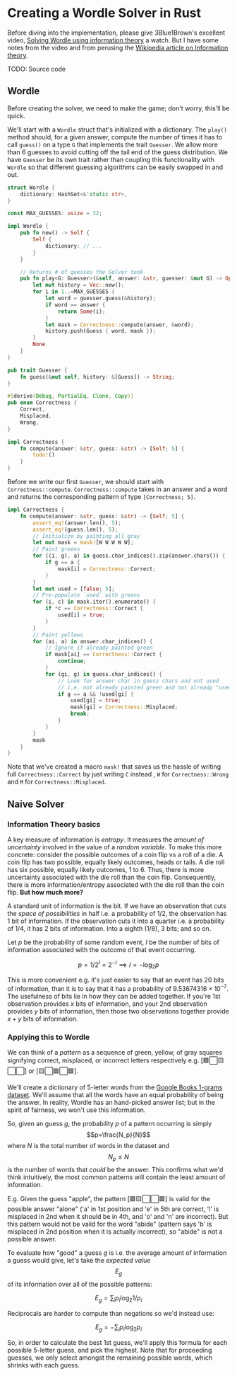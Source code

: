 # Creating a Wordle Solver in Rust

Before diving into the implementation, please give 3Blue1Brown's excellent video, [Solving Wordle using information theory](https://www.youtube.com/watch?v=v68zYyaEmEA) a watch.
But I have some notes from the video and from perusing the [Wikipedia article on Information theory](https://en.wikipedia.org/wiki/Information_theory).

TODO: Source code

## Wordle

Before creating the solver, we need to make the game; don't worry, this'll be quick.

We'll start with a `Wordle` struct that's initialized with a dictionary.
The `play()` method should, for a given answer, compute the number of times it has to call `guess()` on a type `G` that implements the trait `Guesser`.
We allow more than 6 guesses to avoid cutting off the tail end of the guess distribution.
We have `Guesser` be its own trait rather than coupling this functionality with `Wordle` so that different guessing algorithms can be easily swapped in and out.

```rs
struct Wordle {
    dictionary: HashSet<&'static str>,
}

const MAX_GUESSES: usize = 32;

impl Wordle {
    pub fn new() -> Self {
        Self {
            dictionary: // ...
        }
    }

    // Returns # of guesses the Solver took
    pub fn play<G: Guesser>(&self, answer: &str, guesser: &mut G) -> Option<usize> {
        let mut history = Vec::new();
        for i in 1..=MAX_GUESSES {
            let word = guesser.guess(&history);
            if word == answer {
                return Some(i);
            }
            let mask = Correctness::compute(answer, &word);
            history.push(Guess { word, mask });
        }
        None
    }
}

pub trait Guesser {
    fn guess(&mut self, history: &[Guess]) -> String;
}

#[derive(Debug, PartialEq, Clone, Copy)]
pub enum Correctness {
    Correct,
    Misplaced,
    Wrong,
}

impl Correctness {
    fn compute(answer: &str, guess: &str) -> [Self; 5] {
        todo!()
    }
}
```

Before we write our first `Guesser`, we should start with `Correctness::compute`.
`Correctness::compute` takes in an answer and a word and returns the corresponding pattern of type `[Correctness; 5]`.

```rs
impl Correctness {
    fn compute(answer: &str, guess: &str) -> [Self; 5] {
        assert_eq!(answer.len(), 5);
        assert_eq!(guess.len(), 5);
        // Initialize by painting all gray
        let mut mask = mask![W W W W W];
        // Paint greens
        for ((i, g), a) in guess.char_indices().zip(answer.chars()) {
            if g == a {
                mask[i] = Correctness::Correct;
            }
        }
        let mut used = [false; 5];
        // Pre-populate `used` with greens
        for (i, c) in mask.iter().enumerate() {
            if *c == Correctness::Correct {
                used[i] = true;
            }
        }
        // Paint yellows
        for (ai, a) in answer.char_indices() {
            // Ignore if already painted green
            if mask[ai] == Correctness::Correct {
                continue;
            }
            for (gi, g) in guess.char_indices() {
                // Look for answer char in guess chars and not used
                // i.e. not already painted green and not already "used up"
                if g == a && !used[gi] {
                    used[gi] = true;
                    mask[gi] = Correctness::Misplaced;
                    break;
                }
            }
        }
        mask
    }
}
```

Note that we've created a macro `mask!` that saves us the hassle of writing full `Correctness::Correct` by just writing `C` instead , `W` for `Correctness::Wrong` and `M` for `Correctness::Misplaced`.

## Naive Solver

### Information Theory basics

A key measure of information is _entropy_. It measures the _amount of uncertainty_ involved in the value of a _random variable_.
To make this more concrete: consider the possible outcomes of a coin flip vs a roll of a die.
A coin flip has two possible, equally likely outcomes, heads or tails.
A die roll has six possible, equally likely outcomes, 1 to 6.
Thus, there is more uncertainty associated with the die roll than the coin flip.
Consequently, there is more information/entropy associated with the die roll than the coin flip.
**But how much more?**

A standard unit of information is the bit.
If we have an observation that cuts the _space of possibilities_ in half i.e. a probability of $1/2$, the observation has 1 bit of information.
If the observation cuts it into a quarter i.e. a probability of $1/4$, it has 2 bits of information.
Into a eighth ($1/8$), 3 bits; and so on.

Let $p$ be the probability of some random event, $I$ be the number of bits of information associated with the outcome of that event occurring.

$$
p=1/2^I
=2^{-I}
\implies
I=-\log_2{p}
$$

This is more convenient e.g. it's just easier to say that an event has 20 bits of information, than it is to say that it has a probability of $9.53674316\times10^{-7}$.
The usefulness of bits lie in how they can be added together.
If you're 1st observation provides $x$ bits of information, and your 2nd observation provides $y$ bits of information, then those two observations together provide $x+y$ bits of information.

### Applying this to Wordle

We can think of a _pattern_ as a sequence of green, yellow, of gray squares signifying correct, misplaced, or incorrect letters respectively e.g. [🟩⬜🟨⬜⬜] or [🟨⬜🟩⬜🟩].

We'll create a dictionary of 5-letter words from the [Google Books 1-grams dataset](http://storage.googleapis.com/books/ngrams/books/20200217/eng/eng-1-ngrams_exports.html).
We'll assume that all the words have an equal probability of being the answer.
In reality, Wordle has an hand-picked answer list; but in the spirit of fairness, we won't use this information.

So, given an guess $g$, the probability $p$ of a pattern occurring is simply $$p=\frac{N_p}{N}$$ where $N$ is the total number of words in the dataset and $$N_p \le N$$ is the number of words that _could_ be the answer.
This confirms what we'd think intuitively, the most common patterns will contain the least amount of information.

E.g. Given the guess "apple", the pattern [🟩🟨⬜⬜🟩] is valid for the possible answer "alone" ('a' in 1st position and 'e' in 5th are correct, 'l' is misplaced in 2nd when it should be in 4th, and 'o' and 'n' are incorrect).
But this pattern would not be valid for the word "abide" (pattern says 'b' is misplaced in 2nd position when it is actually incorrect), so "abide" is not a possible answer.

To evaluate how "good" a guess $g$ is i.e. the average amount of information a guess would give, let's take the _expected value_ $$E_g$$ of its information over all of the possible patterns:

$$
E_g=\sum_{i}p_i \log_2{1/p_i}
$$

Reciprocals are harder to compute than negations so we'd instead use:

$$
E_g=-\sum_{i}p_i \log_2{p_i}
$$

So, in order to calculate the best 1st guess, we'll apply this formula for each possible 5-letter guess, and pick the highest.
Note that for proceeding guesses, we only select amongst the remaining possible words, which shrinks with each guess.

